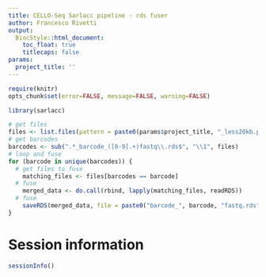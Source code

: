 ```yaml
---
title: CELLO-Seq Sarlacc pipeline - rds fuser 
author: Francesco Rivetti 
output: 
  BiocStyle::html_document:
    toc_float: true
    titlecaps: false
params:
  project_title: ''
---
```


```r
require(knitr)
opts_chunk$set(error=FALSE, message=FALSE, warning=FALSE)
```

```r
library(sarlacc)
```


```r
# get files
files <- list.files(pattern = paste0(params$project_title, "_less20kb.part_00[0-9]_barcode_.*\\.fastq\\.rds$"))
# get barcodes 
barcodes <- sub(".*_barcode_([0-9].+)fastq\\.rds$", "\\1", files)
# loop and fuse 
for (barcode in unique(barcodes)) {
  # get files to fuse 
    matching_files <- files[barcodes == barcode]
  # fuse 
    merged_data <- do.call(rbind, lapply(matching_files, readRDS))
  # fuse 
    saveRDS(merged_data, file = paste0("barcode_", barcode, "fastq.rds"))
}
```

# Session information

```r
sessionInfo()
```
